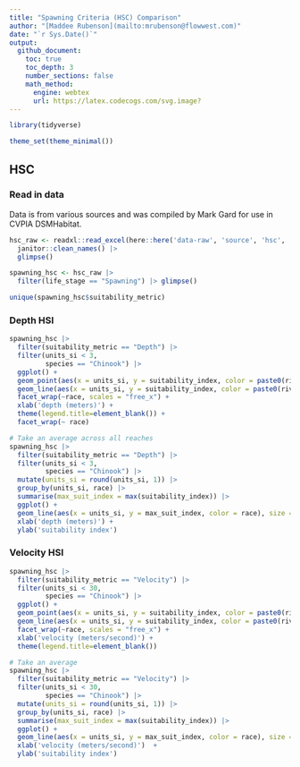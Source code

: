 ```yaml
---
title: "Spawning Criteria (HSC) Comparison"
author: "[Maddee Rubenson](mailto:mrubenson@flowwest.com)"
date: "`r Sys.Date()`"
output: 
  github_document:
    toc: true
    toc_depth: 3
    number_sections: false
    math_method:
      engine: webtex
      url: https://latex.codecogs.com/svg.image?
---
```


```r
library(tidyverse)

theme_set(theme_minimal())

```

## HSC  

### Read in data 

Data is from various sources and was compiled by Mark Gard for use in CVPIA DSMHabitat. 


```r
hsc_raw <- readxl::read_excel(here::here('data-raw', 'source', 'hsc', 'HSC.xlsx'), sheet = "flat") |> 
  janitor::clean_names() |> 
  glimpse()

spawning_hsc <- hsc_raw |> 
  filter(life_stage == "Spawning") |> glimpse()

unique(spawning_hsc$suitability_metric)
```

### Depth HSI

```r
spawning_hsc |> 
  filter(suitability_metric == "Depth") |> 
  filter(units_si < 3,
         species == "Chinook") |>   
  ggplot() + 
  geom_point(aes(x = units_si, y = suitability_index, color = paste0(river, " (", citation, ")"))) + 
  geom_line(aes(x = units_si, y = suitability_index, color = paste0(river, " (", citation, ")"))) + 
  facet_wrap(~race, scales = "free_x") + 
  xlab('depth (meters)') + 
  theme(legend.title=element_blank()) + 
  facet_wrap(~ race)

# Take an average across all reaches
spawning_hsc |> 
  filter(suitability_metric == "Depth") |> 
  filter(units_si < 3,
         species == "Chinook") |>   
  mutate(units_si = round(units_si, 1)) |> 
  group_by(units_si, race) |> 
  summarise(max_suit_index = max(suitability_index)) |> 
  ggplot() + 
  geom_line(aes(x = units_si, y = max_suit_index, color = race), size = 1) + 
  xlab('depth (meters)') + 
  ylab('suitability index') 


```

### Velocity HSI

```r
spawning_hsc |> 
  filter(suitability_metric == "Velocity") |> 
  filter(units_si < 30,
         species == "Chinook") |>   
  ggplot() + 
  geom_point(aes(x = units_si, y = suitability_index, color = paste0(river, " (", citation, ")"))) + 
  geom_line(aes(x = units_si, y = suitability_index, color = paste0(river, " (", citation, ")"))) + 
  facet_wrap(~race, scales = "free_x") + 
  xlab('velocity (meters/second)') + 
  theme(legend.title=element_blank())

# Take an average
spawning_hsc |> 
  filter(suitability_metric == "Velocity") |> 
  filter(units_si < 30,
         species == "Chinook") |>   
  mutate(units_si = round(units_si, 1)) |> 
  group_by(units_si, race) |> 
  summarise(max_suit_index = max(suitability_index)) |> 
  ggplot() + 
  geom_line(aes(x = units_si, y = max_suit_index, color = race), size = 1) + 
  xlab('velocity (meters/second)')  + 
  ylab('suitability index')

```


